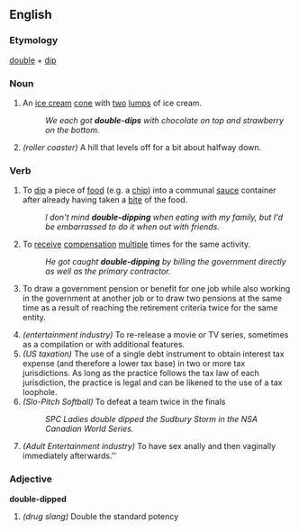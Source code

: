 ==English==

===Etymology===
[[double]] + [[dip]]

===Noun===
{{en-noun}}

# {{informal}} An [[ice cream]] [[cone]] with [[two]] [[lump]]s of ice cream.
#:''We each got '''double-dips''' with chocolate on top and strawberry on the bottom.''
# ''(roller coaster)'' A hill that levels off for a bit about halfway down.

===Verb===
{{en-verb|double-dip|p|ed}}

# {{informal}} To [[dip]] a piece of [[food]] (e.g. a [[chip]]) into a communal [[sauce]] container after already having taken a [[bite]] of the food.
#:''I don't mind '''double-dipping''' when eating with my family, but I'd be embarrassed to do it when out with friends.''
# {{informal}} To [[receive]] [[compensation]] [[multiple]] times for the same activity.
#:''He got caught '''double-dipping''' by billing the government directly as well as the primary contractor.''
# {{informal}} To draw a government pension or benefit for one job while also working in the government at another job or to draw two pensions at the same time as a result of reaching the retirement criteria twice for the same entity.
# ''(entertainment industry)'' To re-release a movie or TV series, sometimes as a compilation or with additional features.
# ''(US taxation)'' The use of a single debt instrument to obtain interest tax expense (and therefore a lower tax base) in two or more tax jurisdictions.  As long as the practice follows the tax law of each jurisdiction, the practice is legal and can be likened to the use of a tax loophole.
# ''(Slo-Pitch Softball)'' To defeat a team twice in the finals
#: ''SPC Ladies double dipped the Sudbury Storm in the NSA Canadian World Series.''
# ''(Adult Entertainment industry)'' To have sex anally and then vaginally immediately afterwards.''

===Adjective===
'''double-dipped'''
# ''(drug slang)'' Double the standard potency